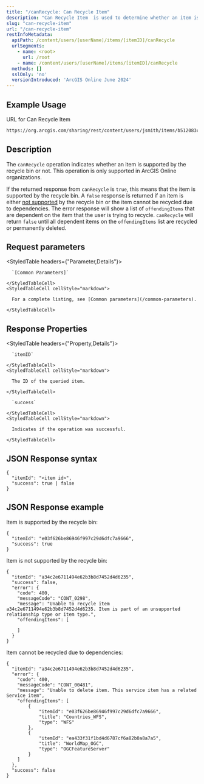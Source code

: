 ```yaml
---
title: "/canRecycle: Can Recycle Item"
description: "Can Recycle Item  is used to determine whether an item is supported by the recycle bin."
slug: "can-recycle-item"
url: "/can-recycle-item"
restInfoMetadata:
  apiPath: /content/users/[userName]/items/[itemID]/canRecycle
  urlSegments:
    - name: <root>
      url: /root
    - name: /content/users/[userName]/items/[itemID]/canRecycle
  methods: []
  sslOnly: 'no'
  versionIntroduced: 'ArcGIS Online June 2024'
---
```


## Example Usage

URL for Can Recycle Item

```markdown
https://org.arcgis.com/sharing/rest/content/users/jsmith/items/b512083cd1b64e2da1d3f66dbb135956/canRecycle?f=json
```
## Description

The `canRecycle` operation indicates whether an item is supported by the recycle bin or not. This operation is only supported in ArcGIS Online organizations.

If the returned response from `canRecycle` is `true`, this means that the item is supported by the recycle bin. A `false` response is returned if an item is either [not supported](https://doc.arcgis.com/en/arcgis-online/reference/faq.htm#ESRI_QUESTIONANSWER_60A4B4E5F0994E8DB4A999818B19ED1D) by the recycle bin or the item cannot be recycled due to dependencies. The error response will show a list of `offendingItems` that are dependent on the item that the user is trying to recycle. `canRecycle` will return `false` until all dependent items on the `offendingItems` list are recycled or permanently deleted.

## Request parameters

<StyledTable headers={"Parameter,Details"}>
  <StyledTableRow>
    <StyledTableCell cellStyle="markdown">

      `[Common Parameters]` 

    </StyledTableCell>
    <StyledTableCell cellStyle="markdown">

      For a complete listing, see [Common parameters](/common-parameters). 

    </StyledTableCell>
  </StyledTableRow>
</StyledTable>

## Response Properties

<StyledTable headers={"Property,Details"}>
  <StyledTableRow>
    <StyledTableCell cellStyle="markdown">

      `itemID` 

    </StyledTableCell>
    <StyledTableCell cellStyle="markdown">

      The ID of the queried item.

    </StyledTableCell>
  </StyledTableRow>
  <StyledTableRow>
    <StyledTableCell cellStyle="markdown">

      `success` 

    </StyledTableCell>
    <StyledTableCell cellStyle="markdown">

      Indicates if the operation was successful.

    </StyledTableCell>
  </StyledTableRow>
</StyledTable>

## JSON Response syntax

```other
{
  "itemId": "<item id>",
  "success": true | false
}          
``` 

## JSON Response example

Item is supported by the recycle bin:

```other
{
  "itemId": "e03f626be86946f997c29d6dfc7a9666",
  "success": true
}          
```

Item is not supported by the recycle bin:

```other
{
  "itemId": "a34c2e6711494e62b3b8d7452d4d6235",
  "success": false,
  "error": {
    "code": 400,
    "messageCode": "CONT_0298",
    "message": "Unable to recycle item a34c2e6711494e62b3b8d7452d4d6235. Item is part of an unsupported relationship type or item type.",
    "offendingItems": [
      
    ]
  }
}     
```

Item cannot be recycled due to dependencies:

```other
{
  "itemId": "a34c2e6711494e62b3b8d7452d4d6235",
  "error": {
    "code": 400,
    "messageCode": "CONT_00481",
    "message": "Unable to delete item. This service item has a related Service item",
    "offendingItems": [
        {
            "itemId": "e03f626be86946f997c29d6dfc7a9666",
            "title": "Countries_WFS",
            "type": "WFS"
        },
        {
            "itemId": "ea433f31f1bd4d6787cf6a82b0a8a7a5",
            "title": "WorldMap_OGC",
            "type": "OGCFeatureServer"
        }      
    ]
  },
  "success": false  
}      
``` 
